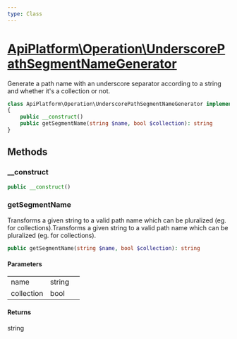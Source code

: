 ```yaml
---
type: Class
---
```


# [ApiPlatform\Operation\UnderscorePathSegmentNameGenerator](/docs/v3.1/reference/Operation/UnderscorePathSegmentNameGenerator)

Generate a path name with an underscore separator according to a string and whether it's a collection or not.



```php
class ApiPlatform\Operation\UnderscorePathSegmentNameGenerator implements `<a href="/docs/v3.1/reference/Operation/PathSegmentNameGeneratorInterface">ApiPlatform\Operation\PathSegmentNameGeneratorInterface</a>`, `<a href="/docs/v3.1/reference/Metadata/Operation/PathSegmentNameGeneratorInterface">ApiPlatform\Metadata\Operation\PathSegmentNameGeneratorInterface</a>`
{
    public __construct()
    public getSegmentName(string $name, bool $collection): string
}
```
## Methods

### __construct



```php
public __construct()
```

### getSegmentName

Transforms a given string to a valid path name which can be pluralized (eg. for collections).Transforms a given string to a valid path name which can be pluralized (eg. for collections).

```php
public getSegmentName(string $name, bool $collection): string
```

#### Parameters

<table><tbody>
<tr><td>name</td><td>string</td><td></td></tr><tr><td>collection</td><td>bool</td><td></td></tr>
</tbody>
</table>

#### Returns

string
